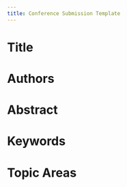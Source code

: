 ```yaml
---
title: Conference Submission Template
---
```


# Title

# Authors

# Abstract

# Keywords

# Topic Areas
